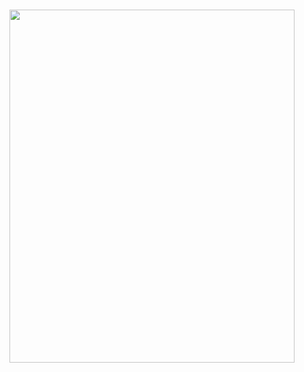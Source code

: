 #     {.unnumbered}
</p>
</p>
<p align="center">
   <img src="figs/Resiliencia_capa.png" width="100%" height="40%">
</p>
</p>


<!--# Mapeamento de áreas resilientes a mudanças climáticas nos biomas brasileiros 

<p align="center">
   <img src="figs/capa_fig.png" width="100%" height="40%">
</p>

<br />
<br />
<br />
<br />
<br />

:::{layout-nrow=2}

![](figs/TNC_logo.png)

![](figs/MPEG_logo.png)

![](figs/logotipo-ufabc-abaixo.png)

![](figs/tipografia_ufj_preto_modelo_02.png)

![](figs/ufms_logo_negativo_assinatura_vertical_rgb.png)

![](figs/ufrn_logotipo_flat.png)

![](figs/sos_pantanal_logo-slider.png)

![](figs/associacao_caatinga-nova_logo-400.png)

:::
-->
